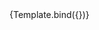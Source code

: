 

<Meta title="Components/InputText/Autofocus" component={VvInputText} />

<Canvas>
	<Story
		name="Autofocus"
		args={{
			name: 'input-text-autofocus',
			label: 'Campo in autofocus',
			autofocus: true,
			type: 'text'
		}}>
		{Template.bind({})}
	</Story>
</Canvas>
